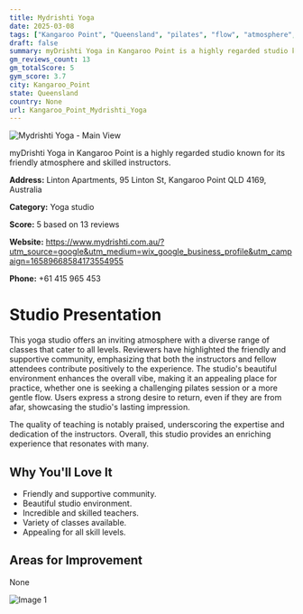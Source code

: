 ```yaml
---
title: Mydrishti Yoga
date: 2025-03-08
tags: ["Kangaroo Point", "Queensland", "pilates", "flow", "atmosphere", "size", "Kangaroo Point"]  
draft: false
summary: myDrishti Yoga in Kangaroo Point is a highly regarded studio known for its friendly atmosphere and skilled instructors.
gm_reviews_count: 13
gm_totalScore: 5
gym_score: 3.7
city: Kangaroo_Point
state: Queensland
country: None
url: Kangaroo_Point_Mydrishti_Yoga
---
```


<div className="aspect-[16/9] relative my-8">
  <img 
    src="https://lh5.googleusercontent.com/p/AF1QipMAVH8qfdx8SlkrBUebKNoERYfZxTSTwFUcPbU0=w1920-h1080-k-no"
    alt="Mydrishti Yoga - Main View"
    className="object-cover absolute inset-0 w-full h-full rounded-lg"
  />
</div>

myDrishti Yoga in Kangaroo Point is a highly regarded studio known for its friendly atmosphere and skilled instructors.

**Address:** Linton Apartments, 95 Linton St, Kangaroo Point QLD 4169, Australia

**Category:** Yoga studio

**Score:** 5 based on 13 reviews

**Website:** https://www.mydrishti.com.au/?utm_source=google&utm_medium=wix_google_business_profile&utm_campaign=16589668584173554955

**Phone:** +61 415 965 453

# Studio Presentation

This yoga studio offers an inviting atmosphere with a diverse range of classes that cater to all levels. Reviewers have highlighted the friendly and supportive community, emphasizing that both the instructors and fellow attendees contribute positively to the experience. The studio's beautiful environment enhances the overall vibe, making it an appealing place for practice, whether one is seeking a challenging pilates session or a more gentle flow. Users express a strong desire to return, even if they are from afar, showcasing the studio's lasting impression.

The quality of teaching is notably praised, underscoring the expertise and dedication of the instructors. Overall, this studio provides an enriching experience that resonates with many.

## Why You'll Love It

- Friendly and supportive community.
- Beautiful studio environment.
- Incredible and skilled teachers.
- Variety of classes available.
- Appealing for all skill levels.

## Areas for Improvement

None

<div className="grid grid-cols-1 xl:grid-cols-2 gap-4 my-8">
<div className="aspect-[4/3] relative"><img src="https://streetviewpixels-pa.googleapis.com/v1/thumbnail?panoid=JvYSeU3VfenW05072blbgA&cb_client=maps_sv.tactile.gps&w=203&h=100&yaw=3.3143637&pitch=0&thumbfov=100" alt="Image 1" className="object-cover absolute inset-0 w-full h-full rounded-lg" /></div>
</div>